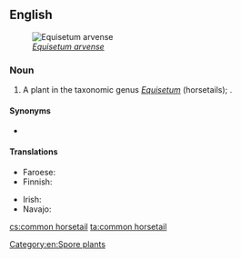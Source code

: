 ==English==
[[File:Equisetum arvense foliage.jpg|thumb|''[[Equisetum arvense]]'']]

===Noun===
{{en-noun|head=[[common]] [[horsetail]]}}

# A plant in the taxonomic genus ''[[Equisetum]]'' (horsetails); {{taxlink|Equisetum arvense|species|noshow=1}}.

====Synonyms====
* {{l|en|field horsetail}}

====Translations====
{{trans-top|plant}}
* Faroese: {{t|fo|kannubjølluvísa|f}}
* Finnish: {{t+|fi|peltokorte}}
{{trans-mid}}
* Irish: {{t|ga|broimín|m}}
* Navajo: {{t|nv|ałtį́į́ jikʼáshí}}
{{trans-bottom}}

[[Category:en:Spore plants]]

[[cs:common horsetail]]
[[ta:common horsetail]]